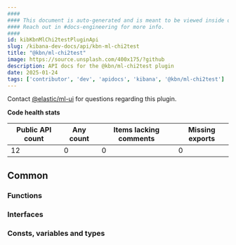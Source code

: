 ```yaml
---
####
#### This document is auto-generated and is meant to be viewed inside our experimental, new docs system.
#### Reach out in #docs-engineering for more info.
####
id: kibKbnMlChi2testPluginApi
slug: /kibana-dev-docs/api/kbn-ml-chi2test
title: "@kbn/ml-chi2test"
image: https://source.unsplash.com/400x175/?github
description: API docs for the @kbn/ml-chi2test plugin
date: 2025-01-24
tags: ['contributor', 'dev', 'apidocs', 'kibana', '@kbn/ml-chi2test']
---
```




Contact [@elastic/ml-ui](https://github.com/orgs/elastic/teams/ml-ui) for questions regarding this plugin.

**Code health stats**

| Public API count  | Any count | Items lacking comments | Missing exports |
|-------------------|-----------|------------------------|-----------------|
| 12 | 0 | 0 | 0 |

## Common

### Functions
<DocDefinitionList data={kbnMlChi2testObj.common.functions}/>

### Interfaces
<DocDefinitionList data={kbnMlChi2testObj.common.interfaces}/>

### Consts, variables and types
<DocDefinitionList data={kbnMlChi2testObj.common.misc}/>

